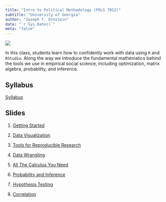 ```yaml
---
title: "Intro to Political Methodology (POLS 7012)"
subtitle: "University of Georgia"
author: "Joseph T. Ornstein"
date: "`r Sys.Date()`"
meta: "false"
---
```


[![](syllabus/img/certainty.png)](https://xkcd.com/263/)

In this class, students learn how to confidently work with data using `R` and `RStudio`. Along the way we introduce the fundamental mathematics behind the tools we use in empirical social science, including optimization, matrix algebra, probability, and inference. 

## Syllabus

[Syllabus](syllabus/POLS-7012-syllabus.pdf)

## Slides

1. [Getting Started](slides/01-Getting-Started/01-Getting-Started.html)

2. [Data Visualization](slides/02-Data-Visualization/02-Data-Visualization.html)

3. [Tools for Reproducible Research](slides/03-Tools-for-Reproducible-Research/03-Tools-for-Reproducible-Research.html)

4. [Data Wrangling](https://github.com/joeornstein/POLS7012-Data-Wrangling)

5. [All The Calculus You Need](slides/06-Calculus/06-Calculus.html)

6. [Probability and Inference](slides/07-Probability/07-Probability.html)

7. [Hypothesis Testing](slides/07-Probability/08-Hypothesis-Testing.html)

8. [Correlation](slides/09-Correlation/09-Correlation.html)